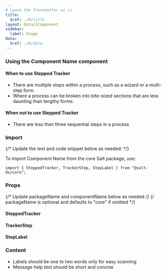 ```yaml
---
# Leave the frontmatter as is
title:
  $ref: ./#/title
layout: DetailComponent
sidebar:
  label: Usage
data:
  $ref: ./#/data
---
```


### Using the Component Name component

#### When to use Stepped Tracker

- There are multiple steps within a process, such as a wizard or a multi-step form.
- Where a process can be broken into bite-sized sections that are less daunting than lengthy forms.

#### When not to use Stepped Tracker

- There are less than three sequential steps in a process

### Import

{/* Update the text and code snippet below as needed: */}

To import Component Name from the core Salt package, use:

```
import { SteppedTracker, TrackerStep, StepLabel } from "@salt-ds/core";
```

### Props

{/* Update packageName and componentName below as needed */}
{/* packageName is optional and defaults to "core" if omitted */}

#### SteppedTracker

<PropsTable packageName="core" componentName="SteppedTracker" />

#### TrackerStep

<PropsTable packageName="core" componentName="TrackerStep" />

#### StepLabel

<PropsTable packageName="core" componentName="StepLabel" />

### Content

- Labels should be one to two words only for easy scanning
- Message help text should be short and concise
